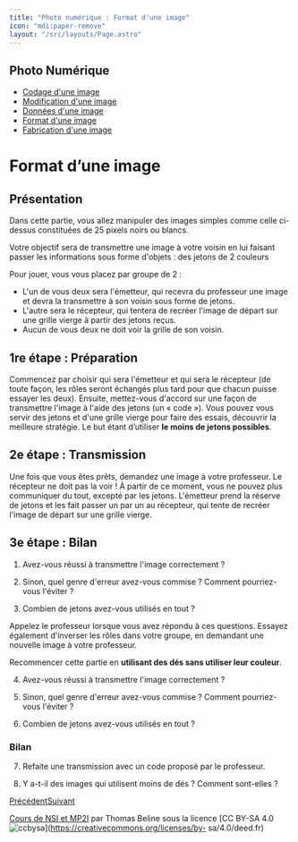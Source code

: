 ```yaml
---
title: "Photo numérique : Format d'une image"
icon: "mdi:paper-remove"
layout: "/src/layouts/Page.astro"
---
```

 
## Photo Numérique

  - [Codage d'une image](codage-image)
  - [Modification d'une image](modification-image)
  - [Données d'une image](donnees-format-image)
  - [Format d'une image](format-image)
  - [Fabrication d'une image](fabrication-image)

# Format d’une image

## Présentation

Dans cette partie, vous allez manipuler des images simples comme celle ci-
dessus constituées de 25 pixels noirs ou blancs.

Votre objectif sera de transmettre une image à votre voisin en lui faisant
passer les informations sous forme d'objets : des jetons de 2 couleurs

Pour jouer, vous vous placez par groupe de 2 :

  - L'un de vous deux sera l'émetteur, qui recevra du professeur une image et devra la transmettre à son voisin sous forme de jetons.
  - L'autre sera le récepteur, qui tentera de recréer l'image de départ sur une grille vierge à partir des jetons reçus.
  - Aucun de vous deux ne doit voir la grille de son voisin.

## 1re étape : Préparation

Commencez par choisir qui sera l'émetteur et qui sera le récepteur (de toute
façon, les rôles seront échangés plus tard pour que chacun puisse essayer les
deux). Ensuite, mettez-vous d'accord sur une façon de transmettre l'image à
l'aide des jetons (un « code »). Vous pouvez vous servir des jetons et d'une
grille vierge pour faire des essais, découvrir la meilleure stratégie. Le but
étant d’utiliser **le moins de jetons possibles**.

## 2e étape : Transmission

Une fois que vous êtes prêts, demandez une image à votre professeur. Le
récepteur ne doit pas la voir ! À partir de ce moment, vous ne pouvez plus
communiquer du tout, excepté par les jetons. L'émetteur prend la réserve de
jetons et les fait passer un par un au récepteur, qui tente de recréer l'image
de départ sur une grille vierge.

## 3e étape : Bilan

1. Avez-vous réussi à transmettre l'image correctement ?

2. Sinon, quel genre d'erreur avez-vous commise ? Comment pourriez-vous
l'éviter ?

3. Combien de jetons avez-vous utilisés en tout ?

Appelez le professeur lorsque vous avez répondu à ces questions. Essayez
également d'inverser les rôles dans votre groupe, en demandant une nouvelle
image à votre professeur.

Recommencer cette partie en **utilisant des dés sans utiliser leur couleur**.

4. Avez-vous réussi à transmettre l'image correctement ?

5. Sinon, quel genre d'erreur avez-vous commise ? Comment pourriez-vous
l'éviter ?

6. Combien de jetons avez-vous utilisés en tout ?

### Bilan

7. Refaite une transmission avec un code proposé par le professeur.

8. Y a-t-il des images qui utilisent moins de dés ? Comment sont-elles ?

[Précédent](donnees-format-image)[Suivant](fabrication-image)

[Cours de NSI et MP2I](https://kxs.fr/cours/) par Thomas Beline sous la
licence [CC BY-SA 4.0
![ccbysa](//cours/ccbysa.svg)](https://creativecommons.org/licenses/by-
sa/4.0/deed.fr)

